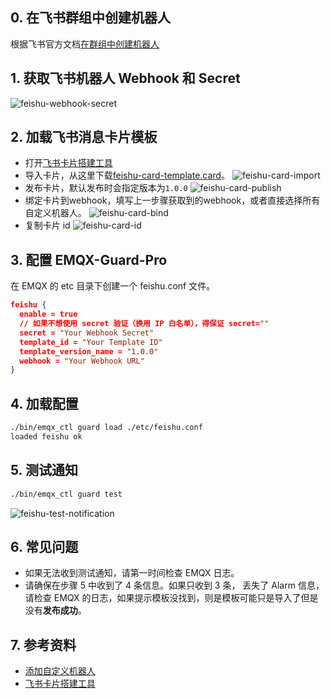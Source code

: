 ## 0. 在飞书群组中创建机器人
根据飞书官方文档[在群组中创建机器人](https://www.feishu.cn/hc/zh-CN/articles/360024984973-%E5%9C%A8%E7%BE%A4%E7%BB%84%E4%B8%AD%E4%BD%BF%E7%94%A8%E6%9C%BA%E5%99%A8%E4%BA%BA)

## 1. 获取飞书机器人 Webhook 和 Secret

![feishu-webhook-secret](/images/feishu-webhook-secret.png)

## 2. 加载飞书消息卡片模板
- 打开[飞书卡片搭建工具](https://open.feishu.cn/cardkit)
- 导入卡片，从这里下载[feishu-card-template.card](https://github.com/zhongwencool/get-emqx-guard-pro/blob/main/feishu-card-template.card)。
 ![feishu-card-import](/images/feishu-card-import.png)
 - 发布卡片，默认发布时会指定版本为`1.0.0`
 ![feishu-card-publish](/images/feishu-card-publish.png)
 - 绑定卡片到webhook，填写上一步骤获取到的webhook，或者直接选择所有自定义机器人。
 ![feishu-card-bind](/images/feishu-card-bind.png)
 - 复制卡片 id
 ![feishu-card-id](/images/feishu-card-id.png)

## 3. 配置 EMQX-Guard-Pro
在 EMQX 的 etc 目录下创建一个 feishu.conf 文件。
```json
feishu {
  enable = true
  // 如果不想使用 secret 验证（换用 IP 白名单），得保证 secret=""
  secret = "Your Webhook Secret"  
  template_id = "Your Template ID"  
  template_version_name = "1.0.0"
  webhook = "Your Webhook URL"
}
```
## 4. 加载配置
```bash
./bin/emqx_ctl guard load ./etc/feishu.conf
loaded feishu ok
```

## 5. 测试通知
```bash
./bin/emqx_ctl guard test
```
![feishu-test-notification](/images/feishu-test-notification.png)

## 6. 常见问题
- 如果无法收到测试通知，请第一时间检查 EMQX 日志。
- 请确保在步骤 5 中收到了 4 条信息。如果只收到 3 条，
丢失了 Alarm 信息，请检查 EMQX 的日志，如果提示模板没找到，则是模板可能只是导入了但是没有**发布成功**。

## 7. 参考资料
- [添加自定义机器人](https://open.feishu.cn/document/client-docs/bot-v3/add-custom-bot)
- [飞书卡片搭建工具](https://open.feishu.cn/cardkit)
